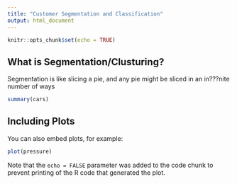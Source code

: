 ---
title: "Customer Segmentation and Classification"
output: html_document
---

```{r setup, include=FALSE}
knitr::opts_chunk$set(echo = TRUE)
```

## What is Segmentation/Clusturing?

Segmentation is like slicing a pie, and any pie might be sliced in an in???nite number of ways

```{r cars}
summary(cars)
```

## Including Plots

You can also embed plots, for example:

```{r pressure, echo=FALSE}
plot(pressure)
```

Note that the `echo = FALSE` parameter was added to the code chunk to prevent printing of the R code that generated the plot.
